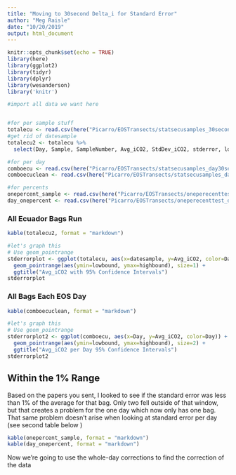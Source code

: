 ```yaml
---
title: "Moving to 30second Delta_i for Standard Error"
author: "Meg Raisle"
date: "10/20/2019"
output: html_document
---
```


```r
knitr::opts_chunk$set(echo = TRUE)
library(here)
library(ggplot2)
library(tidyr)
library(dplyr)
library(wesanderson)
library('knitr')
```



```r
#import all data we want here


#for per sample stuff 
totalecu <- read.csv(here("Picarro/EOSTransects/statsecusamples_30seconds.csv"))
#get rid of datesample 
totalecu2 <- totalecu %>%
  select(Day, Sample, SampleNumber, Avg_iCO2, StdDev_iCO2, stderror, lowbound, highbound)

#for per day
comboecu <- read.csv(here("Picarro/EOSTransects/statsecusamples_day30sec.csv"))
comboecuclean <- read.csv(here("Picarro/EOSTransects/statsecusamples_day30sec_clean.csv"))

#for percents 
onepercent_sample <- read.csv(here("Picarro/EOSTransects/oneperecenttest_samples30seconds.csv"))
day_onepercent <- read.csv(here("Picarro/EOSTransects/oneperecenttest_days30sec.csv"))
```

### All Ecuador Bags Run 
```r
kable(totalecu2, format = "markdown")

#let's graph this
# Use geom_pointrange
stderrorplot <- ggplot(totalecu, aes(x=datesample, y=Avg_iCO2, color=Day)) + 
  geom_pointrange(aes(ymin=lowbound, ymax=highbound), size=1) +
  ggtitle("Avg_iCO2 with 95% Confidence Intervals") 
stderrorplot
```

### All Bags Each EOS Day 
```r
kable(comboecuclean, format = "markdown")

#let's graph this
# Use geom_pointrange
stderrorplot2 <- ggplot(comboecu, aes(x=Day, y=Avg_iCO2, color=Day)) + 
  geom_pointrange(aes(ymin=lowbound, ymax=highbound), size=2) +
  ggtitle("Avg_iCO2 per Day 95% Confidence Intervals") 
stderrorplot2

```

## Within the 1% Range 
Based on the papers you sent, I looked to see if the standard error was less than 1% of the average for that bag. Only two fell outside of that window, but that creates a problem for the one day which now only has one bag. That same problem doesn't arise when looking at standard error per day (see second table below )
```r
kable(onepercent_sample, format = "markdown")
kable(day_onepercent, format = "markdown")
````
Now we're going to use the whole-day corrections to find the correction of the data 
